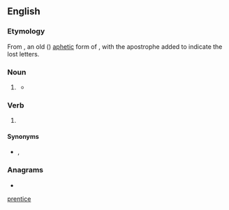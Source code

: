 {{also|prentice|Prentice}}
==English==

===Etymology===
From {{m|enm|prentice}}, an old ({{inh|en|enm|-}}) [[aphetic]] form of {{m|enm|apprentice}}, with the apostrophe added to indicate the lost letters.

===Noun===
{{en-noun}}

# {{lb|en|obsolete}} {{abbreviation of|en|apprentice}}
#* {{quote-text|en|year=1838|author={{w|Charles Dickens}}|title='{{w|Oliver Twist}}|chapter=III|passage="You're going to be made a''' 'prentice''' of, Oliver."}}

===Verb===
{{en-verb}}

# {{lb|en|obsolete}} {{abbreviation of|en|apprentice}}

====Synonyms====
* {{sense|noun, verb}} {{l|en|apprentice}}, {{l|en|prentice}}

===Anagrams===
* {{anagrams|en|a=ceeinprt|terpenic}}

[[Category:English aphetic forms|prentice]]